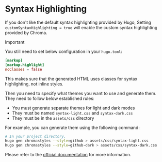 # Syntax Highlighting

If you don't like the default syntax highlighting provided by Hugo,
Setting `customSyntaxHighlighting = true` will enable the custom syntax highlighting provided by Chroma.

> [!IMPORTANT]
>
> You still need to set below configuration in your `hugo.toml`:
>
> ```toml
> [markup]
> [markup.highlight]
> noClasses = false
> ```
>
> This makes sure that the generated HTML uses classes for syntax highlighting, not inline styles.

Then you need to specify what themes you want to use and generate them. They need to follow below established rules:

- You must generate separate themes for light and dark modes
- They must be named `syntax-light.css` and `syntax-dark.css`
- They must be in the `assets/css` directory

For example, you can generate them using the following command:

```bash
# In your project directory.
hugo gen chromastyles --style=github > assets/css/syntax-light.css
hugo gen chromastyles --style=github-dark > assets/css/syntax-dark.css
```

Please refer to the [official documentation](https://gohugo.io/content-management/syntax-highlighting/) for more information.
